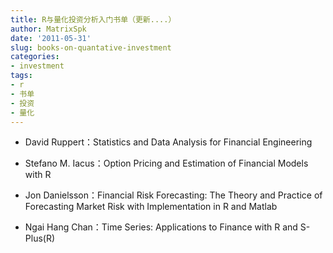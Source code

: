 ```yaml
---
title: R与量化投资分析入门书单（更新....）
author: MatrixSpk
date: '2011-05-31'
slug: books-on-quantative-investment
categories:
- investment
tags:
- r
- 书单
- 投资
- 量化
---
```

* David Ruppert：Statistics and Data Analysis for Financial Engineering

* Stefano M. Iacus：Option Pricing and Estimation of Financial Models with R

* Jon Danielsson：Financial Risk Forecasting: The Theory and Practice of Forecasting Market Risk with Implementation in R and Matlab

* Ngai Hang Chan：Time Series: Applications to Finance with R and S-Plus(R)